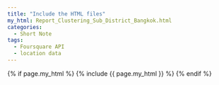 ```yaml
---
title: "Include the HTML files"
my_html: Report_Clustering_Sub_District_Bangkok.html
categories:
  - Short Note
tags:
  - Foursquare API
  - location data
---
```


{% if page.my_html %}
  {% include {{ page.my_html }} %}
{% endif %}
